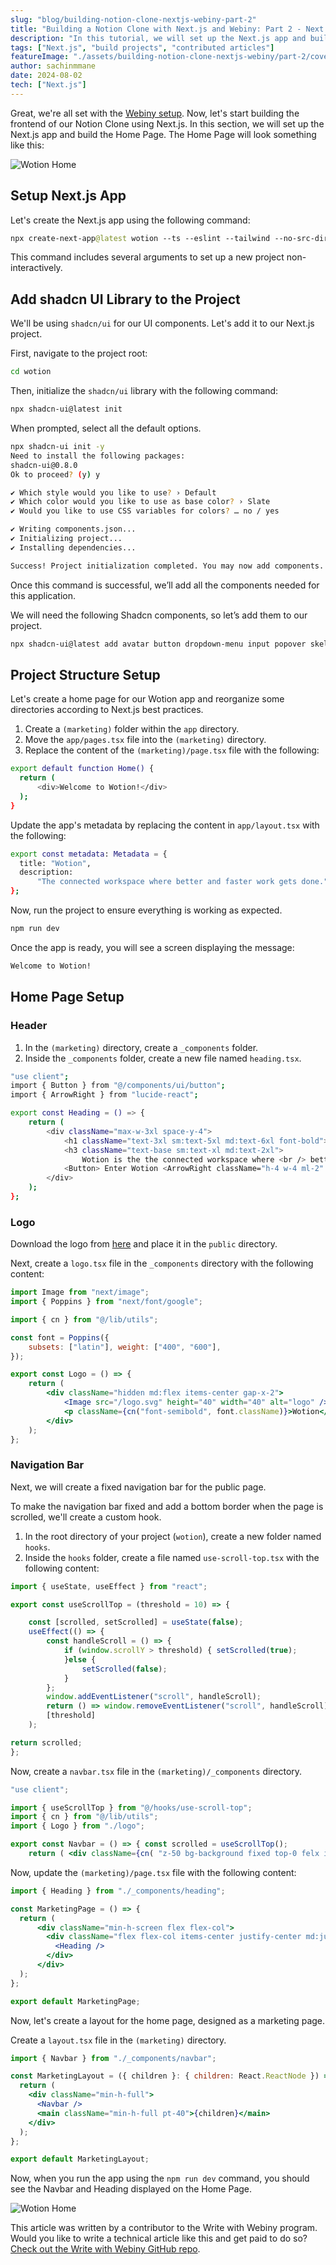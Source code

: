 ```yaml
---
slug: "blog/building-notion-clone-nextjs-webiny-part-2"
title: "Building a Notion Clone with Next.js and Webiny: Part 2 - Next.js App Setup"
description: "In this tutorial, we will set up the Next.js app and build the Wotion Home Page."
tags: ["Next.js", "build projects", "contributed articles"]
featureImage: "./assets/building-notion-clone-nextjs-webiny/part-2/cover-part-2.png"
author: sachinmmane
date: 2024-08-02
tech: ["Next.js"]
---
```


Great, we're all set with the [Webiny setup](https://www.webiny.com/blog/building-notion-clone-nextjs-webiny-part-1). Now, let's start building the frontend of our Notion Clone using Next.js. In this section, we will set up the Next.js app and build the Home Page. The Home Page will look something like this:

![Wotion Home](./assets/building-notion-clone-nextjs-webiny/part-2/wotion-home.png)

## **Setup Next.js App**

Let's create the Next.js app using the following command:

```graphql
npx create-next-app@latest wotion --ts --eslint --tailwind --no-src-dir --app --import-alias "@/*"

```

This command includes several arguments to set up a new project non-interactively.

## **Add shadcn UI Library to the Project**

We'll be using `shadcn/ui` for our UI components. Let's add it to our Next.js project.

First, navigate to the project root:

```bash
cd wotion

```

Then, initialize the `shadcn/ui` library with the following command:

```bash
npx shadcn-ui@latest init

```

When prompted, select all the default options.

```bash
npx shadcn-ui init -y
Need to install the following packages:
shadcn-ui@0.8.0
Ok to proceed? (y) y

✔ Which style would you like to use? › Default
✔ Which color would you like to use as base color? › Slate
✔ Would you like to use CSS variables for colors? … no / yes

✔ Writing components.json...
✔ Initializing project...
✔ Installing dependencies...

Success! Project initialization completed. You may now add components.
```

Once this command is successful, we’ll add all the components needed for this application.

We will need the following Shadcn components, so let’s add them to our project.

```bash
npx shadcn-ui@latest add avatar button dropdown-menu input popover skeleton
```

## Project Structure Setup

Let's create a home page for our Wotion app and reorganize some directories according to Next.js best practices.

1. Create a `(marketing)` folder within the `app` directory.
2. Move the `app/pages.tsx` file into the `(marketing)` directory.
3. Replace the content of the `(marketing)/page.tsx` file with the following:

```bash
export default function Home() {
  return (
      <div>Welcome to Wotion!</div>
  );
}

```

Update the app's metadata by replacing the content in `app/layout.tsx` with the following:

```bash
export const metadata: Metadata = {
  title: "Wotion",
  description:
      "The connected workspace where better and faster work gets done."
};
```

Now, run the project to ensure everything is working as expected.

```jsx
npm run dev
```

Once the app is ready, you will see a screen displaying the message:

```bash
Welcome to Wotion!
```

## Home Page Setup

### Header

1. In the `(marketing)` directory, create a `_components` folder.
2. Inside the `_components` folder, create a new file named `heading.tsx`.

```bash
"use client";
import { Button } from "@/components/ui/button";
import { ArrowRight } from "lucide-react";

export const Heading = () => {
    return (
        <div className="max-w-3xl space-y-4">
            <h1 className="text-3xl sm:text-5xl md:text-6xl font-bold"> Welcome to <span className="underline">Wotion</span>{" "} </h1>
            <h3 className="text-base sm:text-xl md:text-2xl">
                Wotion is the the connected workspace where <br /> better and faster work gets dones </h3>
            <Button> Enter Wotion <ArrowRight className="h-4 w-4 ml-2" /> </Button>
        </div>
    );
};
```

### Logo

Download the logo from [here](https://github.com/sachinmmane/wotion/blob/main/public/logo.svg) and place it in the `public` directory.

Next, create a `logo.tsx` file in the `_components` directory with the following content:

```jsx
import Image from "next/image";
import { Poppins } from "next/font/google";

import { cn } from "@/lib/utils";

const font = Poppins({
    subsets: ["latin"], weight: ["400", "600"],
});

export const Logo = () => {
    return (
        <div className="hidden md:flex items-center gap-x-2">
            <Image src="/logo.svg" height="40" width="40" alt="logo" />
            <p className={cn("font-semibold", font.className)}>Wotion</p>
        </div>
    );
};
```

### Navigation Bar

Next, we will create a fixed navigation bar for the public page.

To make the navigation bar fixed and add a bottom border when the page is scrolled, we'll create a custom hook.

1. In the root directory of your project (`wotion`), create a new folder named `hooks`.
2. Inside the `hooks` folder, create a file named `use-scroll-top.tsx` with the following content:

```jsx
import { useState, useEffect } from "react";

export const useScrollTop = (threshold = 10) => {

    const [scrolled, setScrolled] = useState(false);
    useEffect(() => {
        const handleScroll = () => {
            if (window.scrollY > threshold) { setScrolled(true);
            }else {
                setScrolled(false);
            }
        };
        window.addEventListener("scroll", handleScroll);
        return () => window.removeEventListener("scroll", handleScroll); },
        [threshold]
    );

return scrolled;
};
```

Now, create a `navbar.tsx` file in the `(marketing)/_components` directory.

```jsx
"use client";

import { useScrollTop } from "@/hooks/use-scroll-top";
import { cn } from "@/lib/utils";
import { Logo } from "./logo";

export const Navbar = () => { const scrolled = useScrollTop();
    return ( <div className={cn( "z-50 bg-background fixed top-0 felx items-center w-full p-6", scrolled && "border-b shadow-sm" )} > <Logo /> </div> ); };
```

Now, update the `(marketing)/page.tsx` file with the following content:

```jsx
import { Heading } from "./_components/heading";

const MarketingPage = () => {
  return (
      <div className="min-h-screen flex flex-col">
        <div className="flex flex-col items-center justify-center md:justify-start text-center gap-y-8 px-6 pb-10 flex-1">
          <Heading />
        </div>
      </div>
  );
};

export default MarketingPage;

```

Now, let's create a layout for the home page, designed as a marketing page.

Create a `layout.tsx` file in the `(marketing)` directory.

```jsx
import { Navbar } from "./_components/navbar";

const MarketingLayout = ({ children }: { children: React.ReactNode }) => {
  return (
    <div className="min-h-full">
      <Navbar />
      <main className="min-h-full pt-40">{children}</main>
    </div>
  );
};

export default MarketingLayout;
```

Now, when you run the app using the `npm run dev` command, you should see the Navbar and Heading displayed on the Home Page.

![Wotion Home](./assets/building-notion-clone-nextjs-webiny/part-2/wotion-home.png)

This article was written by a contributor to the Write with Webiny program. Would you like to write a technical article like this and get paid to do so? [Check out the Write with Webiny GitHub repo](https://github.com/webiny/write-with-webiny/).
